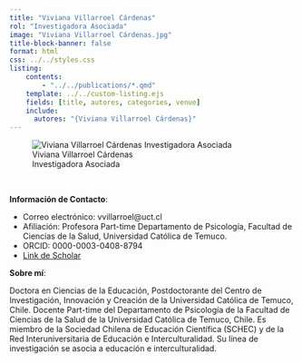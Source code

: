 ```yaml
---
title: "Viviana Villarroel Cárdenas"
rol: "Investigadora Asociada"
image: "Viviana Villarroel Cárdenas.jpg"
title-block-banner: false
format: html
css: ../../styles.css
listing:
    contents:
        - "../../publications/*.qmd"
    template: ../../custom-listing.ejs
    fields: [title, autores, categories, venue]
    include:
      autores: "{Viviana Villarroel Cárdenas}"
---
```


::: {.profile-image}
![Viviana Villarroel Cárdenas<br> Investigadora Asociada](Viviana Villarroel Cárdenas.jpg "Viviana Villarroel Cárdenas")
:::
<br>

**Información de Contacto**:

- Correo electrónico: vvillarroel@uct.cl
- Afiliación: Profesora Part-time Departamento de Psicología, Facultad de Ciencias de la Salud, Universidad Católica de Temuco.
- ORCID: 0000-0003-0408-8794
- [Link de Scholar](https://scholar.google.com/citations?user=L3aTziYAAAAJ&hl=en&oi=ao)

**Sobre mí**:

Doctora en Ciencias de la Educación, Postdoctorante del Centro de Investigación, Innovación y Creación de la Universidad Católica de Temuco, Chile. Docente Part-time del Departamento de Psicología de la Facultad de Ciencias de la Salud de la Universidad Católica de Temuco, Chile. Es miembro de la Sociedad Chilena de Educación Científica (SCHEC) y de la Red Interuniversitaria de Educación e Interculturalidad. Su línea de investigación se asocia a educación e interculturalidad.
